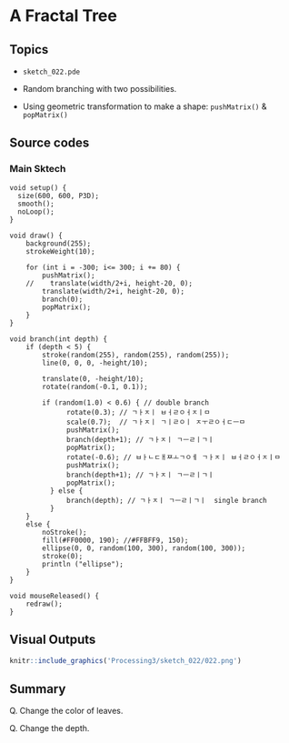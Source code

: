 
# A Fractal Tree {#c22}

## Topics

- `sketch_022.pde`

- Random branching with two possibilities.
- Using geometric transformation to make a shape: `pushMatrix()` & `popMatrix()`

## Source codes

### Main Sktech

```Rcpp
void setup() {
  size(600, 600, P3D);
  smooth();
  noLoop();
}

void draw() {
    background(255);
    strokeWeight(10);
  
    for (int i = -300; i<= 300; i += 80) {
        pushMatrix();
    //    translate(width/2+i, height-20, 0);
        translate(width/2+i, height-20, 0);
        branch(0);
        popMatrix();
    }
}

void branch(int depth) {
    if (depth < 5) {
        stroke(random(255), random(255), random(255));
        line(0, 0, 0, -height/10);
    
        translate(0, -height/10);
        rotate(random(-0.1, 0.1));
  
        if (random(1.0) < 0.6) { // double branch
              rotate(0.3); // ㄱㅏㅈㅣ ㅂㅓㄹㅇㅓㅈㅣㅁ
              scale(0.7);  // ㄱㅏㅈㅣ ㄱㅣㄹㅇㅣ ㅈㅜㄹㅇㅓㄷㅡㅁ
              pushMatrix();
              branch(depth+1); // ㄱㅏㅈㅣ ㄱㅡㄹㅣㄱㅣ
              popMatrix();
              rotate(-0.6); // ㅂㅏㄴㄷㅐㅉㅗㄱㅇㅔ ㄱㅏㅈㅣ ㅂㅓㄹㅇㅓㅈㅣㅁ 
              pushMatrix();
              branch(depth+1); // ㄱㅏㅈㅣ ㄱㅡㄹㅣㄱㅣ
              popMatrix();
          } else {
              branch(depth); // ㄱㅏㅈㅣ ㄱㅡㄹㅣㄱㅣ  single branch
          }
    } 
    else {
        noStroke();
        fill(#FF0000, 190); //#FFBFF9, 150);
        ellipse(0, 0, random(100, 300), random(100, 300));
        stroke(0);
        println ("ellipse");
    }
}

void mouseReleased() {
    redraw();
}
```


## Visual Outputs

```r
knitr::include_graphics('Processing3/sketch_022/022.png')
```

## Summary


Q. Change the color of leaves.

Q. Change the depth.

    


<!-- EOF -->
